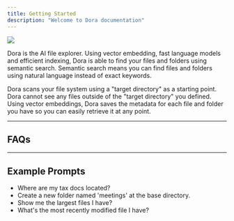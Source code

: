 ```yaml
---
title: Getting Started
description: "Welcome to Dora documentation"
---
```


<Frame>
    <img src="/assets/images/dora/hero-light.png" />
</Frame>

Dora is the AI file explorer. Using vector embedding, fast language models and efficient indexing, Dora is able to find your files and folders using semantic search.
Semantic search means you can find files and folders using natural language instead of exact keywords.

Dora scans your file system using a "target directory" as a starting point.
Dora cannot see any files outside of the "target directory" you defined.
Using vector embeddings, Dora saves the metadata for each file and folder you have so you can easily retrieve it at any point.

---

## FAQs
<Accordion title="Is Dora free to use?">
</Accordion>
<Accordion title="Is Dora open-source?">
</Accordion>
<Accordion title="Does Dora need an internet connection to work?">
</Accordion>

---


## Example Prompts
* Where are my tax docs located?
* Create a new folder named 'meetings' at the base directory.
* Show me the largest files I have?
* What's the most recently modified file I have?